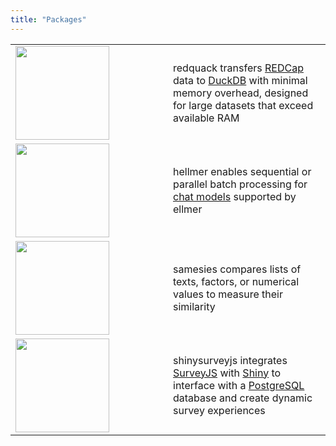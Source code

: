 ```yaml
---
title: "Packages"
---
```


|  |  |
|----|----|
| [![](media/redquack-hex.png){width="150"}](https://github.com/dylanpieper/redquack) | redquack transfers [REDCap](https://project-redcap.org) data to [DuckDB](https://duckdb.org) with minimal memory overhead, designed for large datasets that exceed available RAM |
| [![](media/hellmer-hex.png){width="150"}](https://github.com/dylanpieper/hellmer) | hellmer enables sequential or parallel batch processing for [chat models](#0) supported by ellmer |
| [![](media/samesies-hex.png){width="150"}](https://github.com/dylanpieper/samesies) | samesies compares lists of texts, factors, or numerical values to measure their similarity |
| [![](media/SSJS-Hex.svg){width="150" height="150"}](https://github.com/dylanpieper/shinysurveyjs) | shinysurveyjs integrates [SurveyJS](https://surveyjs.io/) with [Shiny](#0) to interface with a [PostgreSQL](#0) database and create dynamic survey experiences |
